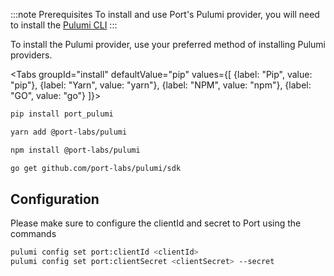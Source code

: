 
:::note Prerequisites
To install and use Port's Pulumi provider, you will need to install the [Pulumi CLI](https://www.pulumi.com/docs/get-started/install/)
:::

To install the Pulumi provider, use your preferred method of installing Pulumi providers.

<Tabs groupId="install" defaultValue="pip" values={[
{label: "Pip", value: "pip"},
{label: "Yarn", value: "yarn"},
{label: "NPM", value: "npm"},
{label: "GO", value: "go"}
]}>

<TabItem value="pip">

```bash showLineNumbers
pip install port_pulumi
```

</TabItem>

<TabItem value="yarn">

```bash showLineNumbers
yarn add @port-labs/pulumi
```

</TabItem>

<TabItem value="npm">

```bash showLineNumbers
npm install @port-labs/pulumi
```

</TabItem>

<TabItem value="go">

```bash showLineNumbers
go get github.com/port-labs/pulumi/sdk
```

</TabItem>

</Tabs>

## Configuration

Please make sure to configure the clientId and secret to Port using the commands

<FindCredentials />

```bash showLineNumbers
pulumi config set port:clientId <clientId>
pulumi config set port:clientSecret <clientSecret> --secret
```

